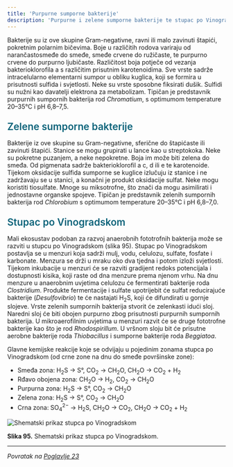 ```yaml
---
title: 'Purpurne sumporne bakterije'
description: 'Purpurne i zelene sumporne bakterije te stupac po Vinogradskom'
---
```



Bakterije su iz ove skupine Gram-negativne, ravni ili malo zavinuti štapići, pokretnim polarnim bičevima. Boje u različitih rodova variraju od narančastosmeđe do smeđe, smeđe crvene do ružičaste, te purpurno crvene do purpurno ljubičaste. Različitost boja potječe od vezanja bakterioklorofila a s različitim prisutnim karotenoidima. Sve vrste sadrže intracelularno elementarni sumpor u obliku kuglica, koji se formira u prisutnosti sulfida i svjetlosti. Neke su vrste sposobne fiksirati dušik. Sulfidi su nužni kao davatelji elektrona za metabolizam. Tipičan je predstavnik purpurnih sumpornih bakterija rod *Chromatium*, s optimumom temperature 20–35°C i pH 6,8–7,5.

<h3 style="color: #096279; font-size: 1.4rem; font-weight: 600; margin: 1.5rem 0 1rem 0;">Zelene sumporne bakterije</h3>

Bakterije iz ove skupine su Gram-negativne, sferične do štapićaste ili zavinuti štapići. Stanice se mogu grupirati u lance kao u streptokoka. Neke su pokretne puzanjem, a neke nepokretne. Boja im može biti zelena do smeđa. Od pigmenata sadrže bakterioklorofil a c, d ili e te karotenoide. Tijekom oksidacije sulfida sumporne se kuglice izlučuju iz stanice i ne zadržavaju se u stanici, a konačni je produkt oksidacije sulfat. Neke mogu koristiti tiosulfate. Mnoge su miksotrofne, što znači da mogu asimilirati i jednostavne organske spojeve. Tipičan je predstavnik zelenih sumpornih bakterija rod *Chlorobium* s optimumom temperature 20–35°C i pH 6,8–7,0.

<h3 style="color: #096279; font-size: 1.4rem; font-weight: 600; margin: 1.5rem 0 1rem 0;">Stupac po Vinogradskom</h3>

Mali ekosustav podoban za razvoj anaerobnih fototrofnih bakterija može se razviti u stupcu po Vinogradskom (slika 95). Stupac po Vinogradskom postavlja se u menzuri koja sadrži mulj, vodu, celulozu, sulfate, fosfate i karbonate. Menzura se drži u mraku oko dva tjedna i potom izloži svjetlosti. Tijekom inkubacije u menzuri će se razviti gradijent redoks potencijala i dostupnosti kisika, koji raste od dna menzure prema njenom vrhu. Na dnu menzure u anaerobnim uvjetima celulozu će fermentirati bakterije roda *Clostridium*. Produkte fermentacije i sulfate upotrijebit će sulfat reducirajuće bakterije (*Desulfovibrio*) te će nastajati H<sub>2</sub>S, koji će difundirati u gornje slojeve. Vrste zelenih sumpornih bakterija stvorit će zelenkasti idući sloj. Naredni sloj će biti obojen purpurno zbog prisutnosti purpurnih sumpornih bakterija. U mikroaerofilnim uvjetima u menzuri razvit će se druge fototrofne bakterije kao što je rod *Rhodospirillum*. U vršnom sloju bit će prisutne aerobne bakterije roda *Thiobacillus* i sumporne bakterije roda *Beggiatoa*.

Glavne kemijske reakcije koje se odvijaju u pojedinim zonama stupca po Vinogradskom (od crne zone na dnu do smeđe površinske zone):

- Smeđa zona: H<sub>2</sub>S → S°, CO<sub>2</sub> → CH<sub>2</sub>O, CH<sub>2</sub>O → CO<sub>2</sub> + H<sub>2</sub>
- Rđavo obojena zona: CH<sub>2</sub>O → H<sub>2</sub>, CO<sub>2</sub> → CH<sub>2</sub>O
- Purpurna zona: H<sub>2</sub>S → S°, CO<sub>2</sub> → CH<sub>2</sub>O
- Zelena zona: H<sub>2</sub>S → S°, CO<sub>2</sub> → CH<sub>2</sub>O
- Crna zona: SO<sub>4</sub><sup>2−</sup> → H<sub>2</sub>S, CH<sub>2</sub>O → CO<sub>2</sub>, CH<sub>2</sub>O → CO<sub>2</sub> + H<sub>2</sub>

![Shematski prikaz stupca po Vinogradskom](/Images/slika95.jpg)

**Slika 95.** Shematski prikaz stupca po Vinogradskom.

---

*Povratak na [Poglavlje 23](/poglavlje-23)*



